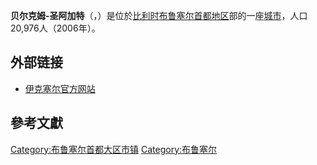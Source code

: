 {{Infobox Belgium Municipality
|name=Sint-Agatha-Berchem {{Nl icon}}<br />Berchem-Sainte-Agathe {{Fr icon}}
|picture=SintAgathaBerchemMC7229.jpg
|picture-width= 260px 
|picture-legend=Town hall
|map=Sint-Agatha-BerchemLocatie.png
|map-legend=Sint-Agatha-Berchem municipality in the Brussels-Capital Region
|arms=Blason Berchem-Sainte-Agathe.svg
|flag=Flag of Sint-Agatha-Berchem.svg
|flag_link=Symbols of Brussels#Municipalities
|arms_link=Symbols of Brussels#Municipalities
|region={{BE-REG-BRU}}
|community={{BE-FR}}<br />{{BE-NL}}
|province=
|arrondissement=Brussels
|nis=21003
|pyramid-date=
|0-19=
|20-64=
|65=
|foreigners=
|foreigners-date=
|mayor= Joël Riguelle ([[Centre_démocrate_humaniste|cdH]])
|majority= MR (liberal)
|postal-codes=1082
|telephone-area=02
|web=[http://www.sint-agatha-berchem.be/ www.sint-agatha-berchem.be]
|lat_deg=50
|lat_min=52
|lon_deg=04
|lon_min=18
}}

'''贝尔克姆-圣阿加特'''（{{lang-fr|Berchem-Sainte-Agathe}}，{{lang-nl|Sint-Agatha-Berchem}}）是位於[[比利时|比利时]][[布鲁塞尔首都地区|布鲁塞尔首都地区]]部的一座[[城市|城市]]，人口20,976人（2006年）。

==外部链接==
*[http://www.berchem-sainte-agathe.be/ 伊克塞尔官方网站]{{Wayback|url=http://www.berchem-sainte-agathe.be/ |date=20080213185327 }}

== 參考文獻 ==
{{reflist}}

{{布鲁塞尔首都地区市区}}
{{DEFAULTSORT:Berchem-Sainte-Agathe}}
[[Category:布鲁塞尔首都大区市镇|Category:布鲁塞尔首都大区市镇]]
[[Category:布鲁塞尔|Category:布鲁塞尔]]
{{Belgium-geo-stub}}
